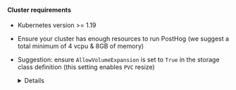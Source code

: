 #### Cluster requirements
* Kubernetes version >= 1.19
* Ensure your cluster has enough resources to run PostHog (we suggest a total minimum of 4 vcpu & 8GB of memory)
* Suggestion: ensure `AllowVolumeExpansion` is set to `True` in the storage class definition (this setting enables `PVC` resize)
    <details>

    `PersistentVolumes` can be configured to be expandable. This feature when set to `true`, allows the users to resize the volume by editing the corresponding `PersistentVolumeClaims` object.

    This can become useful in case your storage usage grows and you want to resize the disk on-the-fly without having to resync data across PVCs.

    To verify if your storage class allows volume expansion you can run:

    ```shell
    kubectl get storageclass -o json | jq '.items[].allowVolumeExpansion'
    true
    ```

    In case it returns `false`, you can enable volume expansion capabilities for your storage class by running:

    ```shell
    kubectl patch storageclass -p '{"allowVolumeExpansion": true}'
    storageclass.storage.k8s.io/gp2 patched
    ```

    > N.B:
    >  - expanding a persistent volume is a time consuming operation
    >  - some platforms have a per-volume quota of one modification every 6 hours
    >  - not all the volume types support this feature. Please take a look at the [official docs](https://kubernetes.io/docs/concepts/storage/storage-classes/#allow-volume-expansion) for more info

    </details>
